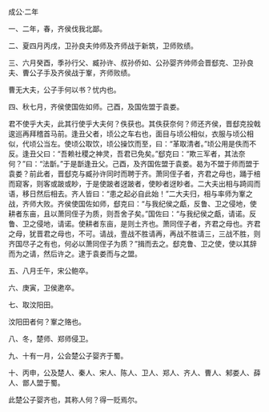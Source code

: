 

成公·二年

一、二年，春，齐侯伐我北鄙。

二、夏四月丙戌，卫孙良夫帅师及齐师战于新筑，卫师败绩。

三、六月癸酉，季孙行父、臧孙许、叔孙侨如、公孙婴齐帅师会晋郄克、卫孙良夫、曹公子手及齐侯战于鞌，齐师败绩。

曹无大夫，公子手何以书？忧内也。

四、秋七月，齐侯使国佐如师。己酉，及国佐盟于袁娄。

君不使乎大夫，此其行使乎大夫何？佚获也。其佚获奈何？师还齐侯，晋郄克投戟逡巡再拜稽首马前。逢丑父者，顷公之车右也，面目与顷公相似，衣服与顷公相似，代顷公当左。使顷公取饮，顷公操饮而至，曰：“革取清者。”顷公用是佚而不反。逢丑父曰：“吾赖社稷之神灵，吾君已免矣。”郄克曰：“欺三军者，其法奈何？”曰：“法斮。”于是斮逢丑父。己酉，及齐国佐盟于袁娄。曷为不盟于师而盟于袁娄？前此者，晋郄克与臧孙许同时而聘于齐。萧同侄子者，齐君之母也，踊于棓而窥客，则客或跛或眇，于是使跛者迓跛者，使眇者迓眇者。二大夫出相与踦闾而语，移日然后相去。齐人皆曰：“患之起必自此始！”二大夫归，相与率师为鞌之战，齐师大败。齐侯使国佐如师，郄克曰：“与我纪侯之甗，反鲁、卫之侵地，使耕者东亩，且以萧同侄子为质，则吾舍子矣。”国佐曰：“与我纪侯之甗，请诺。反鲁、卫之侵地，请诺。使耕者东亩，是则土齐也。萧同侄子者，齐君之母也。齐君之母，犹晋君之母也，不可。请战，壹战不胜请再，再战不胜请三，三战不胜，则齐国尽子之有也，何必以萧同侄子为质？”揖而去之。郄克鲁、卫之使，使以其辞而为之请，然后许之。逮于袁娄而与之盟。

五、八月壬午，宋公鲍卒。

六、庚寅，卫侯遬卒。

七、取汶阳田。

汶阳田者何？鞌之赂也。

八、冬，楚师、郑师侵卫。

九、十有一月，公会楚公子婴齐于蜀。

十、丙申，公及楚人、秦人、宋人、陈人、卫人、郑人、齐人、曹人、邾娄人、薛人、鄫人盟于蜀。

此楚公子婴齐也，其称人何？得一贬焉尔。

